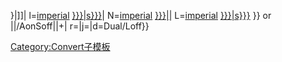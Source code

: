 {{convert/{{{2|to}}}/AoffSoff|{{{1}}}|{{{3}}}|
n=[[Imperial units|imperial]] [[{{{t|{{{n}}}}}}|{{{n}}}]]|
l=[[Imperial units|imperial]] [[{{{t|{{{n}}}}}}|{{{l|{{{n}}}s}}}]]|
N=[[Imperial units|imperial]] [[{{{t|{{{n}}}}}}|{{{n}}}]]|
L=[[Imperial units|imperial]] [[{{{t|{{{n}}}}}}|{{{l|{{{n}}}s}}}]]<!--
--endconvert/{2}/AoffSoff-->}} or <!--
-->{{convert/{{#ifeq:{{{4}}}|def|{{{o|}}}|{{{4}}}}}<!--endifeq--
-->|{{{1}}}|{{{2}}}/AonSoff|{{{3}}}|{{{s}}}+{{{b}}}|<!--
-->r={{{r}}}|j={{{j}}}|d=Dual/Loff}}<noinclude>

[[Category:Convert子模板]]
</noinclude>